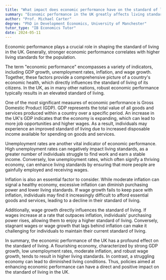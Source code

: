 ```yaml
---
title: "What impact does economic performance have on the standard of living in the UK?"
summary: "Economic performance in the UK greatly affects living standards, as improved economic conditions typically result in enhanced quality of life for its citizens."
author: "Prof. Michael Carter"
degree: "PhD in Development Economics, University of Manchester"
tutor_type: "IB Economics Tutor"
date: 2024-05-11
---
```


Economic performance plays a crucial role in shaping the standard of living in the UK. Generally, stronger economic performance correlates with higher living standards for the population.

The term "economic performance" encompasses a variety of indicators, including GDP growth, unemployment rates, inflation, and wage growth. Together, these factors provide a comprehensive picture of a country's economic health, which directly influences the standard of living of its citizens. In the UK, as in many other nations, robust economic performance typically results in an elevated standard of living.

One of the most significant measures of economic performance is Gross Domestic Product (GDP). GDP represents the total value of all goods and services produced within a country over a specific period. An increase in the UK's GDP indicates that the economy is expanding, which can lead to more job opportunities and higher wages. As a result, individuals may experience an improved standard of living due to increased disposable income available for spending on goods and services.

Unemployment rates are another vital indicator of economic performance. High unemployment rates can negatively impact living standards, as a greater number of individuals struggle to find work and earn a stable income. Conversely, low unemployment rates, which often signify a thriving economy, can enhance living standards by ensuring that more people are gainfully employed and receiving wages.

Inflation is also an essential factor to consider. While moderate inflation can signal a healthy economy, excessive inflation can diminish purchasing power and lower living standards. If wage growth fails to keep pace with inflation, individuals may find it increasingly difficult to afford essential goods and services, leading to a decline in their standard of living.

Additionally, wage growth directly influences the standard of living. If wages increase at a rate that outpaces inflation, individuals' purchasing power rises, allowing them to enjoy a higher standard of living. Conversely, stagnant wages or wage growth that lags behind inflation can make it challenging for individuals to maintain their current standard of living.

In summary, the economic performance of the UK has a profound effect on the standard of living. A flourishing economy, characterized by strong GDP growth, low unemployment rates, moderate inflation, and robust wage growth, tends to result in higher living standards. In contrast, a struggling economy can lead to diminished living conditions. Thus, policies aimed at enhancing economic performance can have a direct and positive impact on the standard of living in the UK.
    